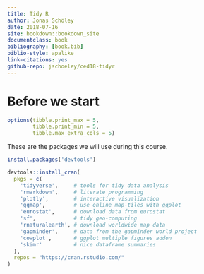 ```yaml
---
title: Tidy R
author: Jonas Schöley
date: 2018-07-16
site: bookdown::bookdown_site
documentclass: book
bibliography: [book.bib]
biblio-style: apalike
link-citations: yes
github-repo: jschoeley/ced18-tidyr
---
```


Before we start
===============

```r
options(tibble.print_max = 5,
        tibble.print_min = 5,
        tibble.max_extra_cols = 5)
```

These are the packages we will use during this course.

```r
install.packages('devtools')

devtools::install_cran(
  pkgs = c(
    'tidyverse',     # tools for tidy data analysis
    'rmarkdown',     # literate programming
    'plotly',        # interactive visualization
    'ggmap',         # use online map-tiles with ggplot
    'eurostat',      # download data from eurostat
    'sf',            # tidy geo-computing
    'rnaturalearth', # download worldwide map data
    'gapminder',     # data from the gapminder world project
    'cowplot',       # ggplot multiple figures addon
    'skimr'          # nice dataframe summaries
  ),
  repos = "https://cran.rstudio.com/"
)

```
